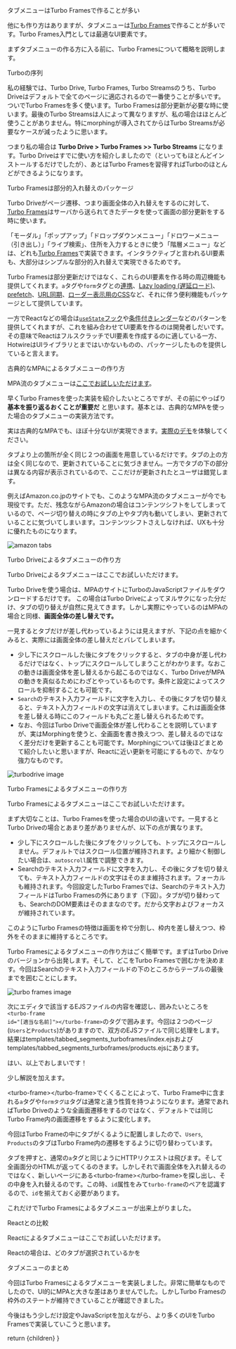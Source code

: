 
<H2WithHash id="create-tabbed-menus-with-turbo-frames">タブメニューはTurbo Framesで作ることが多い</H2WithHash>

他にも作り方はありますが、タブメニューは[Turbo Frames](https://turbo.hotwired.dev/handbook/frames)で作ることが多いです。Turbo Frames入門としては最適なUI要素です。

まずタブメニューの作る方に入る前に、Turbo Framesについて概略を説明します。

<H2WithHash id="turbo-ranking">Turboの序列</H2WithHash>

私の経験では、Turbo Drive, Turbo Frames, Turbo Streamsのうち、Turbo Driveはデフォルトで全てのページに適応されるので一番使うことが多いです。ついでTurbo Framesを多く使います。Turbo Framesは部分更新が必要な時に使います。最後のTurbo Streamsは人によって異なりますが、私の場合はほとんど使うことがありません。特にmorphingが導入されてからはTurbo Streamsが必要なケースが減ったように思います。

つまり私の場合は **Turbo Drive > Turbo Frames >> Turbo Streams** になります。Turbo Driveはすでに使い方を紹介しましたので（といってもほとんどインストールするだけでしたが）、あとはTurbo Framesを習得すればTurboのほとんどができるようになります。

<H2WithHash id="partial-rewrites-with-turbo-frames">Turbo Framesは部分的入れ替えのパッケージ</H2WithHash>

Turbo Driveがページ遷移、つまり画面全体の入れ替えをするのに対して、[Turbo Frames](https://turbo.hotwired.dev/handbook/drive)はサーバから送られてきたデータを使って画面の部分更新をする時に使います。

「モーダル」「ポップアップ」「ドロップダウンメニュー」「ドロワーメニュー（引き出し）」「ライブ検索」、住所を入力するときに使う「階層メニュー」などは、どれも[Turbo Frames](https://turbo.hotwired.dev/handbook/frames)で実装できます。インタラクティブと言われるUI要素も、大部分はシンプルな部分的入れ替えで実現できるためです。

Turbo Framesは部分更新だけではなく、これらのUI要素を作る時の周辺機能も提供してくれます。`a`タグや`form`タグとの[連携](https://turbo.hotwired.dev/handbook/frames)、[Lazy
loading (遅延ロード)](https://turbo.hotwired.dev/handbook/frames#lazy-loading-frames)、[prefetch](https://turbo.hotwired.dev/handbook/drive#prefetching-links-on-hover)、[URL同期](https://turbo.hotwired.dev/handbook/frames#promoting-a-frame-navigation-to-a-page-visit)、[ローダー表示用のCSS](https://turbo.hotwired.dev/reference/frames#html-attributes)など、それに伴う便利機能もパッケージとして提供しています。

一方でReactなどの場合は[`useState`フック](https://ja.react.dev/reference/react/useState)や[条件付きレンダー](https://ja.react.dev/learn/conditional-rendering)などのパターンを提供してくれますが、これを組み合わせてUI要素を作るのは開発者しだいです。その意味でReactはフルスクラッチでUI要素を作成するのに適している一方、HotwireはUIライブラリとまではいかないものの、パッケージしたものを提供していると言えます。


<H2WithHash id="tabs-MPA">古典的なMPAによるタブメニューの作り方</H2WithHash>

MPA流のタブメニューは[ここでお試しいただけます](/api/hotwire/tabbed_segments_no_js)。

早くTurbo Framesを使った実装を紹介したいところですが、その前にやっぱり **基本を振り返るおくことが重要だ** と思います。基本とは、古典的なMPAを使った場合のタブメニューの実装方法です。

実は古典的なMPAでも、ほぼ十分なUIが実現できます。[実際のデモ](/api/hotwire/tabbed_segments_no_js)を体験してください。

タブより上の箇所が全く同じ２つの画面を用意しているだけです。タブの上の方は全く同じなので、更新されていることに気づきません。一方でタブの下の部分は異なる内容が表示されているので、ここだけが更新されたとユーザは錯覚します。

例えば<StyledLink href="https://www.amazon.co.jp">Amazon.co.jp</StyledLink>のサイトでも、このようなMPA流のタブメニューが今でも現役です。ただ、残念ながらAmazonの場合はコンテンツシフトをしてしまっているので、ページ切り替えの時にタブの上やタブ内も動いてしまい、更新されていることに気づいてしまいます。コンテンツシフトさえしなければ、UXも十分に優れたものになります。


<div className="mt-4">
  <Image src={amazonImage} alt="amazon tabs"></Image>
</div>

<H2WithHash id="tabs-turbodrive">Turbo Driveによるタブメニューの作り方</H2WithHash>

Turbo Driveによるタブメニューは<StyledLink
href="http://localhost:3000/api/hotwire/tabbed_segments_turbodrive">ここでお試しいただけます。</StyledLink>

<StyledLink href="https://turbo.hotwired.dev/handbook/drive">Turbo Drive</StyledLink>を使う場合は、MPAのサイトに<StyledLink
href="https://turbo.hotwired.dev/handbook/installing">TurboのJavaScriptファイルをダウンロードする</StyledLink>だけです。
この場合はTurbo Driveによってヌルサクになった分だけ、タブの切り替えが自然に見えてきます。しかし実際にやっているのはMPAの場合と同様、<strong>画面全体の差し替えです。</strong>

一見するとタブだけが差し代わっているようには見えますが、下記の点を細かくみると、実際には画面全体の差し替えだとバレてしまいます。

* 少し下にスクロールした後にタブをクリックすると、タブの中身が差し代わるだけではなく、トップにスクロールしてしまうことがわかります。なおこの動きは画面全体を差し替えるから起こるのではなく、<StyledLink
    href="https://turbo.hotwired.dev/handbook/drive">Turbo Drive</StyledLink>がMPAの動きを真似るためにわざとやっているものです。条件と設定によってスクロールを抑制することも可能です。
* <code>Search</code>のテキスト入力フィールドに文字を入力し、その後にタブを切り替えると、テキスト入力フィールドの文字は消えてしまいます。これは画面全体を差し替える時にこのフィールドも丸ごと差し替えられるためです。
* なお、今回は<StyledLink href="https://turbo.hotwired.dev/handbook/drive">Turbo Drive</StyledLink>で画面全体が差し代わることを説明していますが、実は<StyledLink
    href="https://turbo.hotwired.dev/handbook/page_refreshes">Morphing</StyledLink>を使うと、全画面を書き換えつつ、差し替えるのではなく差分だけを更新することも可能です。Morphingについては後ほどまとめて紹介したいと思いますが、<StyledLink
    href="https://ja.react.dev/learn/preserving-and-resetting-state">Reactに近い更新</StyledLink>を可能にするもので、かなり強力なものです。

<div className="mt-6">
  <Image src={turbodriveImage} alt="turbodrive image"></Image>
</div>


<H2WithHash id="tabs-turboframe">Turbo Framesによるタブメニューの作り方</H2WithHash>

Turbo Framesによるタブメニューは<StyledLink
href="http://localhost:3000/api/hotwire/tabbed_segments_turboframes">ここでお試しいただけます。</StyledLink>

まず大切なことは、<StyledLink href="https://turbo.hotwired.dev/handbook/turboframes">Turbo
Frames</StyledLink>を使った場合のUIの違いです。一見するとTurbo Driveの場合とあまり差がありませんが、以下の点が異なります。

* 少し下にスクロールした後にタブをクリックしても、トップにスクロールしません。デフォルトではスクロール位置が維持されます。より細かく制御したい場合は、<code>autoscroll</code>属性で<StyledLink
    href="https://turbo.hotwired.dev/reference/frames#html-attributes">調整できます</StyledLink>。
* Searchのテキスト入力フィールドに文字を入力し、その後にタブを切り替えても、テキスト入力フィールドの文字はそのまま維持されます。フォーカルも維持されます。今回設定したTurbo
    Framesでは、Searchのテキスト入力フィールドはTurbo
    Framesの外にあります（下図）。タブが切り替わっても、SearchのDOM要素はそのままなのです。だから文字およびフォーカスが維持されています。

このようにTurbo Framesの特徴は画面を枠で分割し、枠内を差し替えつつ、枠外をそのままに維持するところです。

Turbo Framesによるタブメニューの作り方はごく簡単です。まずは<StyledLink
href="/commentaries/tabbed_menus#tabs-turbodrive">Turbo Driveのバージョン</StyledLink>から出発します。そして、どこをTurbo
Framesで囲むかを決めます。今回はSearchのテキスト入力フィールドの下のところからテーブルの最後までを囲むことにします。

<div className="mt-4">
  <Image src={turboframesImage} alt="turbo frames image"></Image>
</div>

次にエディタで該当するEJSファイルの内容を確認し、囲みたいところを <code>&lt;turbo-frame
id=&quot;[適当な名前]&quot;&gt;&lt;/turbo-frame&gt;</code>のタグで囲みます。今回は２つのページ
(<code>Users</code>と<code>Products</code>)がありますので、双方のEJSファイルで同じ処理をします。結果は<StyledLink
href="https://github.com/naofumi/hotwire_and_next/blob/main/templates/tabbed_segments_turbodrive/index.ejs">templates/tabbed_segments_turboframes/index.ejs</StyledLink>および<StyledLink
href="https://github.com/naofumi/hotwire_and_next/blob/main/templates/tabbed_segments_turbodrive/index.ejs">templates/tabbed_segments_turboframes/products.ejs</StyledLink>にあります。

はい、以上でおしまいです！

少し解説を加えます。

&lt;turbo-frame&gt;&lt;/turbo-frame&gt;でくくることによって、Turbo
Frame中に含まれる<code>a</code>タグや<code>formタグは</code>タグは通常と違う性質を持つようになります。通常であれば<StyledLink
href="https://turbo.hotwired.dev/handbook/drive">Turbo Drive</StyledLink>のような全画面遷移をするのではなく、デフォルトでは同じTurbo
Frame内の画面遷移をするように変化します。

今回はTurbo Frameの中にタブがくるように配置しましたので、<code>Users</code>, <code>Products</code>のタブはTurbo Frame内の遷移をするように切り替わっています。

タブを押すと、通常の<code>a</code>タグと同じようにHTTPリクエストは飛びます。そして全画面分のHTMLが返ってくるのきます。しかしそれで画面全体を入れ替えるのではなく、新しいページにある&lt;turbo-frame&gt;&lt;/turbo-frame&gt;を探し出し、その中身を入れ替えるのです。この時、<code>id</code>属性をみて<code>turbo-frame</code>のペアを認識するので、<code>id</code>を揃えておく必要があります。

これだけでTurbo Framesによるタブメニューが出来上がりました。

<H2WithHash id="tabs-comparison-with-react">Reactとの比較</H2WithHash>

Reactによるタブメニューは<StyledLink
href="http://localhost:3000/tabbed_segments">ここでお試しいただけます。</StyledLink>

<StyledLink href="https://github.com/naofumi/hotwire_and_next/blob/main/pages/tabbed_segments/index.tsx">Reactの場合</StyledLink>は、どのタブが選択されているかを


<H2WithHash id="tabs-summary">タブメニューのまとめ</H2WithHash>

今回はTurbo Framesによるタブメニューを実装しました。非常に簡単なものでしたので、UI的にMPAと大きな差はありませんでした。しかしTurbo
Framesの枠外のステートが維持できていることが確認できました。

今後はもう少しだけ設定やJavaScriptを加えながら、より多くのUIをTurbo Framesで実装していこうと思います。



  return <CommentaryLayout
    title="Tabbed Menus"
    subtitle="タブメニュー"
    section="Commentary">
    <MDXRenderer>{children}</MDXRenderer>
  </CommentaryLayout>
}

